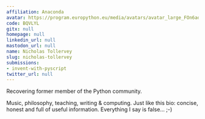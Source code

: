 ```yaml
---
affiliation: Anaconda
avatar: https://program.europython.eu/media/avatars/avatar_large_FOn6ad4.jpg
code: BQVLYL
gitx: null
homepage: null
linkedin_url: null
mastodon_url: null
name: Nicholas Tollervey
slug: nicholas-tollervey
submissions:
- invent-with-pyscript
twitter_url: null
---
```


Recovering former member of the Python community.

Music, philosophy, teaching, writing & computing. Just like this bio: concise, honest and full of useful information. Everything I say is false... ;-)
